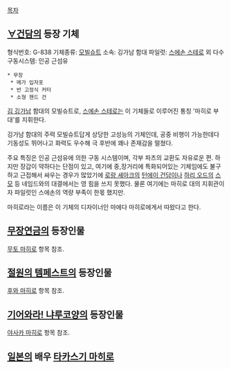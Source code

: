 [[목차]]
== [[∀건담]]의 등장 기체 ==
형식번호: G-838
기체종류: [[모빌슈트]]
소속: 깅가남 함대
파일럿: [[스에손 스테로]] 외 다수
구동시스템: 인공 근섬유
 * 무장
  * 메가 입자포
  * 반 고정식 커터
  * 소형 핸드 건

[[김 깅가남]] 함대의 모빌슈트로, [[스에손 스테로]]는 이 기체들로 이루어진 통칭 '마히로 부대'를 지휘한다.

깅가남 함대의 주력 모빌슈트답게 상당한 고성능의 기체인데, 공중 비행이 가능한데다 기동성도 뛰어나고 화력도 우수해 극 후반에 꽤나 존재감을 떨쳤다.

주요 특징은 인공 근섬유에 의한 구동 시스템이며, 각부 파츠의 교환도 자유로운 편. 하지만 장갑이 약하다는 단점이 있고, 여기에 중,장거리에 특화되어있는 기체임에도 불구하고 근접해서 싸우는 경우가 많았기에 [[로랑 셰아크]]의 [[턴에이 건담]]이나 [[하리 오드]]의 [[스모]] 등 네임드와의 대결에서는 영 힘을 쓰지 못했다. 물론 여기에는 마히로 대의 지휘관이자 파일럿인 스에손의 역량 부족이 한몫 했지만.

마히로라는 이름은 이 기체의 디자이너인 마에다 마히로에게서 따왔다고 한다.

== [[무장연금]]의 등장인물 ==
[[무토 마히로]] 항목 참조.

== [[절원의 템페스트]]의 등장인물 ==
[[후와 마히로]] 항목 참조.

== [[기어와라! 냐루코양]]의 등장인물 ==
[[야사카 마히로]] 항목 참조.

== [[일본]]의 배우 [[타카스기 마히로]] ==
